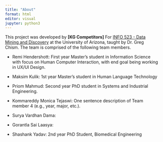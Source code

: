 ```yaml
---
title: "About"
format: html
editor: visual
jupyter: python3
---
```


This project was developed by **\[KG Competitors\]** For [INFO 523 - Data Mining and Discovery](https://datamineaz.org/) at the University of Arizona, taught by Dr. Greg Chism. The team is comprised of the following team members.

-   Remi Hendershott: First year Master's student in Information Science with focus on Human Computer Interaction, with end goal being working in UX/UI Design. 

-   Maksim Kulik: 1st year Master's student in Human Language Technology

-   Priom Mahmud: Second year PhD student in Systems and Industrial Engineering.

-   Kommareddy Monica Tejaswi: One sentence description of Team member 4 (e.g., year, major, etc.).

-   Surya Vardhan Dama:

-   Gorantla Sai Laasya:

-   Shashank Yadav: 2nd year PhD Student, Biomedical Engineering
